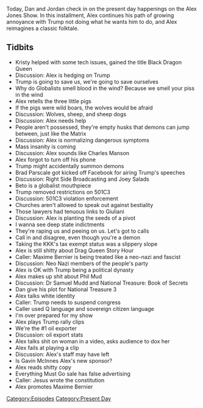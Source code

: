 {{DEFAULTSORT:
    #_EPISODE_0356:October 11, 2019
}}{{Episode
    | title           = October 11, 2019
    | caption         = [https://knowledgefight.libsyn.com/knowledge-fight-october-11-2019 Listen to this episode on Libsyn]
    | episodeNumber   = 356
    | length          = 01:46:59
    | airDate         = October 16, 2019
    | coverageDate    = October 11, 2019
    | episodeType     = [[:Category:Present Day|Present Day]]
    | appearance      = [[Black Dragon Queen Kristy]], [[Brad Parscale]], [[Rudy Giuliani]], [[Maxime Bernier]], [[Phil Mud]], [[Dr Samuel Mudd]], [[Gavin McInnes]]
    | previousEpisode = [[355: April 18, 2013]]
    | nextEpisode     = [[357: October 16, 2019]]
}}

{{Stub}}

Today, Dan and Jordan check in on the present day happenings on the Alex Jones Show. In this installment, Alex continues his path of growing annoyance with Trump not doing what he wants him to do, and Alex reimagines a classic folktale.

==Tidbits==

*Kristy helped with some tech issues, gained the title Black Dragon Queen
*Discussion: Alex is hedging on Trump
*Trump is going to save us, we're going to save ourselves
*Why do Globalists smell blood in the wind? Because we smell your piss in the wind
*Alex retells the three little pigs
*If the pigs were wild boars, the wolves would be afraid
*Discussion: Wolves, sheep, and sheep dogs
*Discussion: Alex needs help
*People aren't possessed, they're empty husks that demons can jump between, just like the Matrix
*Discussion: Alex is normalizing dangerous symptoms
*Mass insanity is coming
*Discussion: Alex sounds like Charles Manson
*Alex forgot to turn off his phone
*Trump might accidentally summon demons
*Brad Parscale got kicked off Facebook for airing Trump's speeches
*Discussion: Right Side Broadcasting and Joey Salads
*Beto is a globalist mouthpiece
*Trump removed restrictions on 501C3
*Discussion: 501C3 violation enforcement
*Churches aren't allowed to speak out against bestiality
*Those lawyers had tenuous links to Giuliani
*Discussion: Alex is planting the seeds of a pivot
*I wanna see deep state indictments
*They're raping us and peeing on us. Let's got to calls
*Call in and disagree, even though you're a demon
*Taking the KKK's tax exempt status was a slippery slope
*Alex is still shitty about Drag Queen Story Hour
*Caller: Maxime Bernier is being treated like a neo-nazi and fascist
*Discussion: Neo Nazi members of the people's party
*Alex is OK with Trump being a political dynasty
*Alex makes up shit about Phil Mud
*Discussion: Dr Samuel Mudd and National Treasure: Book of Secrets
*Dan give his plot for National Treasure 3
*Alex talks white identity
*Caller: Trump needs to suspend congress
*Caller used Q language and sovereign citizen language
*I'm over prepared for my show
*Alex plays Trump rally clips
*We're the #1 oil exporter
*Discussion: oil export stats
*Alex talks shit on woman in a video, asks audience to dox her
*Alex fails at playing a clip
*Discussion: Alex's staff may have left
*Is Gavin McInnes Alex's new sponsor?
*Alex reads shitty copy
*Everything Must Go sale has false advertising
*Caller: Jesus wrote the constitution
*Alex promotes Maxime Bernier

[[Category:Episodes]]
[[Category:Present Day]]